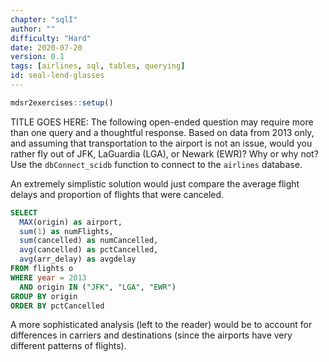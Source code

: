 ```yaml
---
chapter: "sqlI"
author: ""
difficulty: "Hard"
date: 2020-07-20 
version: 0.1
tags: [airlines, sql, tables, querying]
id: seal-lend-glasses
---
```


```r
mdsr2exercises::setup()
```

TITLE GOES HERE: The following open-ended question may require more than one query and a thoughtful response.
Based on data from 2013 only, and assuming that transportation to the airport is not an issue, would you rather fly out of JFK, LaGuardia (LGA), or Newark (EWR)? Why or why not? 
Use the `dbConnect_scidb` function to connect to the `airlines` database.

<!--begin-answer-->
An extremely simplistic solution would just compare the average flight delays and proportion of flights that were canceled.

```sql
SELECT 
  MAX(origin) as airport,
  sum(1) as numFlights, 
  sum(cancelled) as numCancelled,
  avg(cancelled) as pctCancelled,
  avg(arr_delay) as avgdelay
FROM flights o
WHERE year = 2013
  AND origin IN ("JFK", "LGA", "EWR")
GROUP BY origin
ORDER BY pctCancelled
```

A more sophisticated analysis (left to the reader) would be to account for differences in carriers and destinations (since the airports have very different patterns of flights).  

<!--end-answer-->



